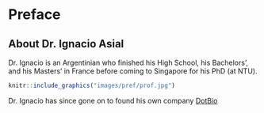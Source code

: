 # Preface {.unnumbered}

## About Dr. Ignacio Asial

Dr. Ignacio is an Argentinian who finished his High School, his Bachelors', and his Masters' in France before coming to Singapore for his PhD (at NTU).

```r
knitr::include_graphics("images/pref/prof.jpg")
```

Dr. Ignacio has since gone on to found his own company [DotBio](https://www.dotbio.com/)

